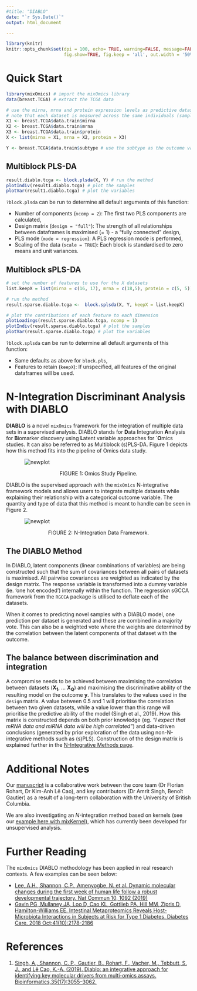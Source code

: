 ```yaml
---
#title: "DIABLO"
date: "`r Sys.Date()`"
output: html_document

---
```

```r
library(knitr)
knitr::opts_chunk$set(dpi = 100, echo= TRUE, warning=FALSE, message=FALSE, fig.align = 'center',
                      fig.show=TRUE, fig.keep = 'all', out.width = '50%')
```

# Quick Start

``` r
library(mixOmics) # import the mixOmics library
data(breast.TCGA) # extract the TCGA data

# use the mirna, mrna and protein expression levels as predictive datasets
# note that each dataset is measured across the same individuals (samples)
X1 <- breast.TCGA$data.train$mirna
X2 <- breast.TCGA$data.train$mrna  
X3 <- breast.TCGA$data.train$protein
X <- list(mirna = X1, mrna = X2, protein = X3)

Y <- breast.TCGA$data.train$subtype # use the subtype as the outcome variable
```

## Multiblock PLS-DA

``` r
result.diablo.tcga <- block.plsda(X, Y) # run the method
plotIndiv(result1.diablo.tcga) # plot the samples
plotVar(result1.diablo.tcga) # plot the variables
```

`?block.plsda` can be run to determine all default arguments of this function:

* Number of components (`ncomp = 2`): The first two PLS components are calculated,
* Design matrix (`design = "full"`): The strength of all relationships between dataframes is maximised (= 1) - a "fully connected" design,
* PLS mode (`mode = regression`): A PLS regression mode is performed,
* Scaling of the data (`scale = TRUE`): Each block is standardised to zero means and unit variances.

## Multiblock sPLS-DA

``` r
# set the number of features to use for the X datasets
list.keepX = list(mirna = c(16, 17), mrna = c(18,5), protein = c(5, 5)) 

# run the method
result.sparse.diablo.tcga <-  block.splsda(X, Y, keepX = list.keepX) 

# plot the contributions of each feature to each dimension
plotLoadings(result.sparse.diablo.tcga, ncomp = 1) 
plotIndiv(result.sparse.diablo.tcga) # plot the samples
plotVar(result.sparse.diablo.tcga) # plot the variables
```

`?block.splsda` can be run to determine all default arguments of this function:

* Same defaults as above for `block.pls`,
* Features to retain (`keepX`): If unspecified, all features of the original dataframes will be used. 

# N-Integration Discriminant Analysis with DIABLO

**DIABLO** is a novel `mixOmics` framework for the integration of multiple data sets in a supervised analysis. DIABLO stands for **D**ata **I**ntegration **A**nalysis for **B**iomarker discovery using **L**atent variable approaches for \`**O**mics studies. It can also be referred to as Multiblock (s)PLS-DA. Figure 1 depicts how this method fits into the pipeline of Omics data study. 

<img src="http://mixomics.org/wp-content/uploads/2022/01/Diablo-Framework.jpg" alt="newplot" style="max-width: 80%; display: block; margin: auto;"/>

<p style="text-align: center;">FIGURE 1: Omics Study Pipeline.</p>

DIABLO is the supervised approach with the `mixOmics` N-integrative framework models and allows users to integrate multiple datasets while explaining their relationship with a categorical outcome variable. The quantity and type of data that this method is meant to handle can be seen in Figure 2.

<img src="http://mixomics.org/wp-content/uploads/2022/01/Nintegration.jpg" alt="newplot" style="max-width: 80%; display: block; margin: auto;"/>

<p style="text-align: center;">FIGURE 2: N-Integration Data Framework.</p>

## The DIABLO Method

In DIABLO, latent components (linear combinations of variables) are being constructed such that the sum of covariances between all pairs of datasets is maximised. All pairwise covariances are weighted as indicated by the design matrix. The response variable is transformed into a dummy variable (ie. 'one hot encoded') internally within the function. The regression sGCCA framework from the `RGCCA` package is utilised to deflate each of the datasets. 

When it comes to predicting novel samples with a DIABLO model, one prediction per dataset is generated and these are combined in a majority vote. This can also be a weighted vote where the weights are determined by the correlation between the latent components of that dataset with the outcome. 

## The balance between discrimination and integration

A compromise needs to be achieved between maximising the correlation between datasets (**X~1~**, ... **X~Q~**) and maximising the discriminative ability of the resulting model on the outcome **y**. This translates to the values used in the `design` matrix. A value between 0.5 and 1 will prioritise the correlation between two given datasets, while a value lower than this range will prioritise the predictive ability of the model (Singh et al., 2019). How this matrix is constructed depends on both prior knowledge (eg. *"I expect that mRNA data and miRNA data will be high correlated"*) and data-driven conclusions (generated by prior exploration of the data using non-N-integrative methods such as (s)PLS). Construction of the design matrix is explained further in the [N-Integrative Methods page](http://mixomics.org/methods/n-integration-methods/).



# Additional Notes

Our [manuscript](https://scholar.google.com/scholar_url?url=http://www.biorxiv.org/content/biorxiv/early/2016/08/03/067611.full.pdf&hl=en&sa=T&oi=gsb-gga&ct=res&cd=0&ei=9PJFWKrBEZCxmAGFmYKQBg&scisig=AAGBfm3iG_i1eg3qvaDrd8JOciOvicXIRw) is a collaborative work between the core team (Dr Florian Rohart, Dr Kim-Anh Lê Cao), and key contributors (Dr Amrit Singh, Benoît Gautier) as a result of a long-term collaboration with the University of British Columbia.

We are also investigating an *N-*integration method based on kernels (see our [example here with mixKernel](http://mixomics.org/mixkernel/)), which has currently been developed for unsupervised analysis.

# Further Reading

The `mixOmics` DIABLO methodology has been applied in real research contexts. A few examples can be seen below:

- [Lee, A.H., Shannon, C.P., Amenyogbe, N. et al. Dynamic molecular changes during the first week of human life follow a robust developmental trajectory. Nat Commun 10, 1092 (2019)](https://www.nature.com/articles/s41467-019-08794-x)
- [Gavin PG, Mullaney JA, Loo D, Cao KL, Gottlieb PA, Hill MM, Zipris D, Hamilton-Williams EE. Intestinal Metaproteomics Reveals Host-Microbiota Interactions in Subjects at Risk for Type 1 Diabetes. Diabetes Care. 2018 Oct;41(10):2178-2186](https://pubmed.ncbi.nlm.nih.gov/30100563/)

# References

1. [Singh, A., Shannon, C. P., Gautier, B., Rohart, F., Vacher, M., Tebbutt, S. J., and Lê Cao, K.-A. (2019). Diablo: an integrative approach for identifying key molecular drivers from multi-omics assays. Bioinformatics,35(17):3055–3062.](https://pubmed.ncbi.nlm.nih.gov/30657866/)
